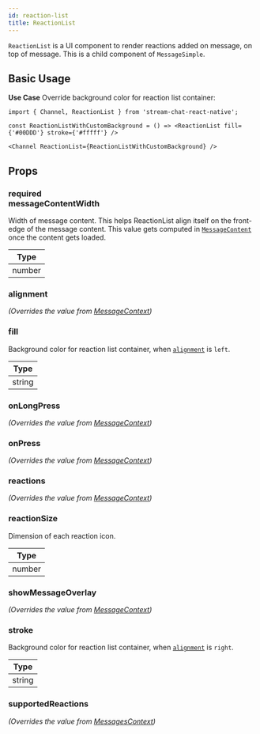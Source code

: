 ```yaml
---
id: reaction-list
title: ReactionList
---
```




`ReactionList` is a UI component to render reactions added on message, on top of message. This is a child component of `MessageSimple`.

## Basic Usage

**Use Case** Override background color for reaction list container:

```tsx
import { Channel, ReactionList } from 'stream-chat-react-native';

const ReactionListWithCustomBackground = () => <ReactionList fill={'#00DDD'} stroke={'#fffff'} />

<Channel ReactionList={ReactionListWithCustomBackground} />
```

## Props

### <div class="label required">required</div> **messageContentWidth** 

Width of message content. This helps ReactionList align itself on the front-edge of the message content.
This value gets computed in [`MessageContent`](../message-content) once the content gets loaded.

| Type |
| - |
| number |

### alignment

_(Overrides the value from [MessageContext](../../contexts/message-context))_

<Alignment />

### fill

Background color for reaction list container, when [`alignment`](#alignment) is `left`.

| Type |
| - |
| string |

<!-- ### radius -->

### onLongPress

_(Overrides the value from [MessageContext](../../contexts/message-context))_

<OnLongPress />

### onPress

_(Overrides the value from [MessageContext](../../contexts/message-context))_

<OnPress />

### reactions

_(Overrides the value from [MessageContext](../../contexts/message-context))_

<Reactions />

### reactionSize

Dimension of each reaction icon.

| Type |
| - |
| number |

### showMessageOverlay

_(Overrides the value from [MessageContext](../../contexts/message-context))_

<ShowMessageOverlay />

### stroke

Background color for reaction list container, when [`alignment`](#alignment) is `right`.

| Type |
| - |
| string |

<!-- ### strokeSize -->

### supportedReactions

_(Overrides the value from [MessagesContext](../../contexts/messages-context))_

<SupportedReactions />
